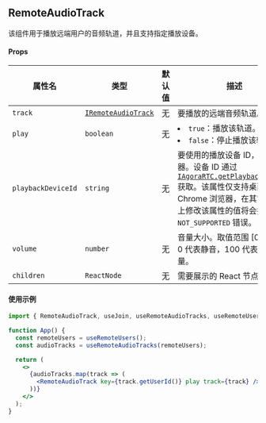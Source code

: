 ## RemoteAudioTrack

该组件用于播放远端用户的音频轨道，并且支持指定播放设备。

#### Props

| 属性名             | 类型                                                                        | 默认值 | 描述                                                                                                                                                                                                                                                  |
| ------------------ | --------------------------------------------------------------------------- | ------ | ----------------------------------------------------------------------------------------------------------------------------------------------------------------------------------------------------------------------------------------------------- |
| `track`            | [`IRemoteAudioTrack`](/api-ref/rtc/react/interfaces/iremoteaudiotrack.html) | 无     | 要播放的远端音频轨道。                                                                                                                                                                                                                                |
| `play`             | `boolean`                                                                   | 无     | <li>`true`：播放该轨道。</li><li>`false`：停止播放该轨道。</li>                                                                                                                                                                                       |
| `playbackDeviceId` | `string`                                                                    | 无     | 要使用的播放设备 ID，例如扬声器。设备 ID 通过 [`IAgoraRTC.getPlaybackDevices`](/api-ref/rtc/react/interfaces/iagorartc.html#getplaybackdevices) 获取。该属性仅支持桌面端的 Chrome 浏览器，在其它浏览器上修改该属性的值将会抛出 `NOT_SUPPORTED` 错误。 |
| `volume`           | `number`                                                                    | 无     | 音量大小。取值范围 [0, 100]，0 代表静音，100 代表原始音量。                                                                                                                                                                                           |
| `children`         | `ReactNode`                                                                 | 无     | 需要展示的 React 节点。                                                                                                                                                                                                                               |

#### 使用示例

```jsx
import { RemoteAudioTrack, useJoin, useRemoteAudioTracks, useRemoteUsers } from "agora-rtc-react";

function App() {
  const remoteUsers = useRemoteUsers();
  const audioTracks = useRemoteAudioTracks(remoteUsers);

  return (
    <>
      {audioTracks.map(track => (
        <RemoteAudioTrack key={track.getUserId()} play track={track} />
      ))}
    </>
  );
}
```
